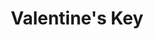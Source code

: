 ---
title: "Valentine's Key"
images:
  color: "MUfCHtba5zu7jH3SNMnzsh56C2GBlnHyVu4fqEMXdQALbjIx"
  item: "MUfCHtba5zu7TSwCbkfE8nd59f4jqpBHSA3XQlV0aPkWOtbx"
type: "key"
crate: "anniversary"
multiinstance: true
multiinstanceuuid: "9894c98f-376d-4bd8-9991-c8b85095875f"
---